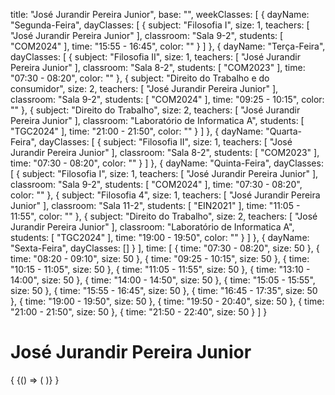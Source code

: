   title: "José Jurandir Pereira Junior",
  base: "",
  weekClasses: [
    {
      dayName: "Segunda-Feira",
      dayClasses: [
        {
          subject: "Filosofia I",
          size: 1,
          teachers: [
            "José Jurandir Pereira Junior"
          ],
          classroom: "Sala 9-2",
          students: [
            "COM2024"
          ],
          time: "15:55 - 16:45",
          color: ""
        }
      ]
    },
    {
      dayName: "Terça-Feira",
      dayClasses: [
        {
          subject: "Filosofia II",
          size: 1,
          teachers: [
            "José Jurandir Pereira Junior"
          ],
          classroom: "Sala 8-2",
          students: [
            "COM2023"
          ],
          time: "07:30 - 08:20",
          color: ""
        },
        {
          subject: "Direito do Trabalho e do consumidor",
          size: 2,
          teachers: [
            "José Jurandir Pereira Junior"
          ],
          classroom: "Sala 9-2",
          students: [
            "COM2024"
          ],
          time: "09:25 - 10:15",
          color: ""
        },
        {
          subject: "Direito do Trabalho",
          size: 2,
          teachers: [
            "José Jurandir Pereira Junior"
          ],
          classroom: "Laboratório de Informatica A",
          students: [
            "TGC2024"
          ],
          time: "21:00 - 21:50",
          color: ""
        }
      ]
    },
    {
      dayName: "Quarta-Feira",
      dayClasses: [
        {
          subject: "Filosofia II",
          size: 1,
          teachers: [
            "José Jurandir Pereira Junior"
          ],
          classroom: "Sala 8-2",
          students: [
            "COM2023"
          ],
          time: "07:30 - 08:20",
          color: ""
        }
      ]
    },
    {
      dayName: "Quinta-Feira",
      dayClasses: [
        {
          subject: "Filosofia I",
          size: 1,
          teachers: [
            "José Jurandir Pereira Junior"
          ],
          classroom: "Sala 9-2",
          students: [
            "COM2024"
          ],
          time: "07:30 - 08:20",
          color: ""
        },
        {
          subject: "Filosofia 4",
          size: 1,
          teachers: [
            "José Jurandir Pereira Junior"
          ],
          classroom: "Sala 11-2",
          students: [
            "EIN2021"
          ],
          time: "11:05 - 11:55",
          color: ""
        },
        {
          subject: "Direito do Trabalho",
          size: 2,
          teachers: [
            "José Jurandir Pereira Junior"
          ],
          classroom: "Laboratório de Informatica A",
          students: [
            "TGC2024"
          ],
          time: "19:00 - 19:50",
          color: ""
        }
      ]
    },
    {
      dayName: "Sexta-Feira",
      dayClasses: []
    }
  ],
  time: [
    {
      time: "07:30 - 08:20",
      size: 50
    },
    {
      time: "08:20 - 09:10",
      size: 50
    },
    {
      time: "09:25 - 10:15",
      size: 50
    },
    {
      time: "10:15 - 11:05",
      size: 50
    },
    {
      time: "11:05 - 11:55",
      size: 50
    },
    {
      time: "13:10 - 14:00",
      size: 50
    },
    {
      time: "14:00 - 14:50",
      size: 50
    },
    {
      time: "15:05 - 15:55",
      size: 50
    },
    {
      time: "15:55 - 16:45",
      size: 50
    },
    {
      time: "16:45 - 17:35",
      size: 50
    },
    {
      time: "19:00 - 19:50",
      size: 50
    },
    {
      time: "19:50 - 20:40",
      size: 50
    },
    {
      time: "21:00 - 21:50",
      size: 50
    },
    {
      time: "21:50 - 22:40",
      size: 50
    }
  ]
}

# José Jurandir Pereira Junior

<div>
  {
    <BrowserOnly>
      {() => (
        <Grid
          title={data.title}
          weekClasses={data.weekClasses}
          time={data.time}
        />
      )}
    </BrowserOnly>
  }
</div>
